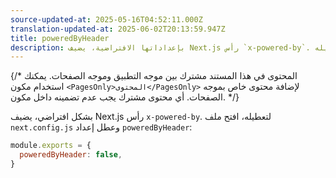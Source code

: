 ```yaml
---
source-updated-at: 2025-05-16T04:52:11.000Z
translation-updated-at: 2025-06-02T20:13:59.947Z
title: poweredByHeader
description: بإعداداتها الافتراضية، يضيف Next.js رأس `x-powered-by`. تعلم هنا كيفية تعطيله.
---
```


{/* المحتوى في هذا المستند مشترك بين موجه التطبيق وموجه الصفحات. يمكنك استخدام مكون `<PagesOnly>المحتوى</PagesOnly>` لإضافة محتوى خاص بموجه الصفحات. أي محتوى مشترك يجب عدم تضمينه داخل مكون. */}

بشكل افتراضي، يضيف Next.js رأس `x-powered-by`. لتعطيله، افتح ملف `next.config.js` وعطل إعداد `poweredByHeader`:

```js filename="next.config.js"
module.exports = {
  poweredByHeader: false,
}
```